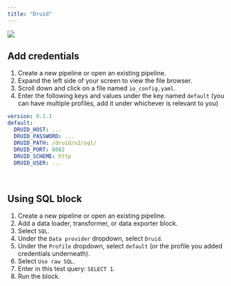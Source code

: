 ```yaml
---
title: "Druid"
---
```


![](https://druid.apache.org/img/druid_nav.png)

## Add credentials

1. Create a new pipeline or open an existing pipeline.
2. Expand the left side of your screen to view the file browser.
3. Scroll down and click on a file named `io_config.yaml`.
4. Enter the following keys and values under the key named `default` (you can
   have multiple profiles, add it under whichever is relevant to you)

```yaml
version: 0.1.1
default:
  DRUID_HOST: ...
  DRUID_PASSWORD: ...
  DRUID_PATH: /druid/v2/sql/
  DRUID_PORT: 8082
  DRUID_SCHEME: http
  DRUID_USER: ...
```

<br />

## Using SQL block

1. Create a new pipeline or open an existing pipeline.
2. Add a data loader, transformer, or data exporter block.
3. Select `SQL`.
4. Under the `Data provider` dropdown, select `Druid`.
5. Under the `Profile` dropdown, select `default` (or the profile you added
   credentials underneath).
6. Select `Use raw SQL`.
6. Enter in this test query: `SELECT 1`.
7. Run the block.
